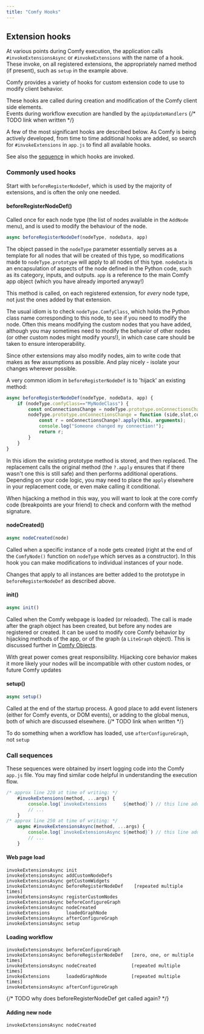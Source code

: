 ```yaml
---
title: "Comfy Hooks"
---
```


## Extension hooks

At various points during Comfy execution, the application calls
`#invokeExtensionsAsync` or `#invokeExtensions` with the name of a hook. 
These invoke, on all registered extensions, the appropriately named method (if present), such as `setup`
in the example above.

Comfy provides a variety of hooks for custom extension code to use to modify client behavior.

<Tip>These hooks are called during creation and modification of the Comfy client side elements.
<br/>Events during workflow execution are handled by 
the `apiUpdateHandlers`</Tip> {/* TODO link when written */}

A few of the most significant hooks are described below. 
As Comfy is being actively developed, from time to time additional hooks are added, so 
search for `#invokeExtensions` in `app.js` to find all available hooks.

See also the [sequence](#call-sequences) in which hooks are invoked.

### Commonly used hooks 

Start with `beforeRegisterNodeDef`, which is used by the majority of extensions, and is often the only one needed.

#### beforeRegisterNodeDef()

Called once for each node type (the list of nodes available in the `AddNode` menu), and is used to
modify the behaviour of the node. 

```Javascript
async beforeRegisterNodeDef(nodeType, nodeData, app) 
```
The object passed in the `nodeType` parameter essentially serves as a template 
for all nodes that will be created of this type, so modifications made to `nodeType.prototype` will apply
to all nodes of this type. `nodeData` is an encapsulation of aspects of the node defined in the Python code,
such as its category, inputs, and outputs. `app` is a reference to the main Comfy app object (which you 
have already imported anyway!)

<Tip>This method is called, on each registered extension, for _every_ node type, not just the ones added by that extension.</Tip>

The usual idiom is to check `nodeType.ComfyClass`, which holds the Python class name corresponding to this node, 
to see if you need to modify the node. Often this means modifying the custom nodes that you have added, 
although you may sometimes need to modify the behavior of other nodes (or other custom nodes
might modify yours!), in which case care should be taken to ensure interoperability.

<Tip>Since other extensions may also modify nodes, aim to write code that makes as few assumptions as possible.
And play nicely - isolate your changes wherever possible.</Tip>

A very common idiom in `beforeRegisterNodeDef` is to 'hijack' an existing method:
```Javascript
async beforeRegisterNodeDef(nodeType, nodeData, app) {
	if (nodeType.comfyClass=="MyNodeClass") { 
		const onConnectionsChange = nodeType.prototype.onConnectionsChange;
		nodeType.prototype.onConnectionsChange = function (side,slot,connect,link_info,output) {     
			const r = onConnectionsChange?.apply(this, arguments);   
			console.log("Someone changed my connection!");
			return r;
		}
	}
}
```
In this idiom the existing prototype method is stored, and then replaced. The replacement calls the
original method (the `?.apply` ensures that if there wasn't one this is still safe) and then 
performs additional operations. Depending on your code logic, you may need to place the `apply` elsewhere in your replacement code,
or even make calling it conditional. 

When hijacking a method in this way, you will want to look at the core comfy code (breakpoints are your friend) to check
and conform with the method signature.

#### nodeCreated()

```Javascript
async nodeCreated(node)
```
Called when a specific instance of a node gets created 
(right at the end of the `ComfyNode()` function on `nodeType` which serves as a constructor). 
In this hook you can make modifications to individual instances of your node. 

<Tip>Changes that apply to all instances are better added to the prototype in `beforeRegisterNodeDef` as described above.</Tip>

#### init()

```Javascript
async init()
```
Called when the Comfy webpage is loaded (or reloaded). The call is made after the graph object has been created, but before any
nodes are registered or created. It can be used to modify core Comfy behavior by hijacking methods of the app, or of the 
graph (a `LiteGraph` object). This is discussed further in [Comfy Objects](./javascript_objects_and_hijacking).

<Warning>With great power comes great responsibility. Hijacking core behavior makes it more likely your nodes
will be incompatible with other custom nodes, or future Comfy updates</Warning>

#### setup()

```Javascript
async setup()
```
Called at the end of the startup process. A good place to add event listeners (either for Comfy events, or DOM events),
or adding to the global menus, both of which are discussed elsewhere. {/* TODO link when written */}

<Tip>To do something when a workflow has loaded, use `afterConfigureGraph`, not `setup`</Tip>


### Call sequences

These sequences were obtained by insert logging code into the Comfy `app.js` file. You may find similar code helpful
in understanding the execution flow.
```Javascript
/* approx line 220 at time of writing: */
	#invokeExtensions(method, ...args) {
		console.log(`invokeExtensions      ${method}`) // this line added
		// ...
	}
/* approx line 250 at time of writing: */
	async #invokeExtensionsAsync(method, ...args) {
		console.log(`invokeExtensionsAsync ${method}`) // this line added
		// ...
	}
```

#### Web page load

```
invokeExtensionsAsync init
invokeExtensionsAsync addCustomNodeDefs
invokeExtensionsAsync getCustomWidgets
invokeExtensionsAsync beforeRegisterNodeDef    [repeated multiple times]
invokeExtensionsAsync registerCustomNodes
invokeExtensionsAsync beforeConfigureGraph
invokeExtensionsAsync nodeCreated
invokeExtensions      loadedGraphNode
invokeExtensionsAsync afterConfigureGraph
invokeExtensionsAsync setup
```

#### Loading workflow

```
invokeExtensionsAsync beforeConfigureGraph
invokeExtensionsAsync beforeRegisterNodeDef   [zero, one, or multiple times]
invokeExtensionsAsync nodeCreated             [repeated multiple times]
invokeExtensions      loadedGraphNode         [repeated multiple times]
invokeExtensionsAsync afterConfigureGraph
```

{/* TODO why does beforeRegisterNodeDef get called again? */}

#### Adding new node

```
invokeExtensionsAsync nodeCreated
```

